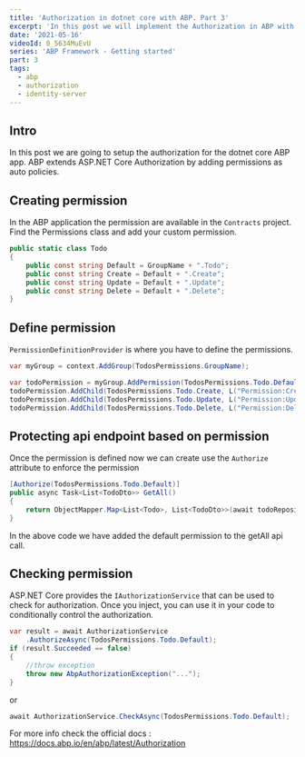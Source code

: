 ```yaml
---
title: 'Authorization in dotnet core with ABP. Part 3'
excerpt: 'In this post we will implement the Authorization in ABP with IdentityServer'
date: '2021-05-16'
videoId: 0_5634MuEvU
series: 'ABP Framework - Getting started'
part: 3
tags:
  - abp
  - authorization
  - identity-server
---
```


<TOCInline toc={props.toc} asDisclosure />

## Intro

In this post we are going to setup the authorization for the dotnet core ABP app. ABP extends ASP.NET Core Authorization by adding permissions as auto policies.

## Creating permission

In the ABP application the permission are available in the `Contracts` project. Find the Permissions class and add your custom permission.

```cs
public static class Todo
{
    public const string Default = GroupName + ".Todo";
    public const string Create = Default + ".Create";
    public const string Update = Default + ".Update";
    public const string Delete = Default + ".Delete";
}
```

## Define permission

`PermissionDefinitionProvider` is where you have to define the permissions.

```cs
var myGroup = context.AddGroup(TodosPermissions.GroupName);

var todoPermission = myGroup.AddPermission(TodosPermissions.Todo.Default, L("Permission:Default"));
todoPermission.AddChild(TodosPermissions.Todo.Create, L("Permission:Create"));
todoPermission.AddChild(TodosPermissions.Todo.Update, L("Permission:Update"));
todoPermission.AddChild(TodosPermissions.Todo.Delete, L("Permission:Delete"));
```

## Protecting api endpoint based on permission

Once the permission is defined now we can create use the `Authorize` attribute to enforce the permission

```cs
[Authorize(TodosPermissions.Todo.Default)]
public async Task<List<TodoDto>> GetAll()
{
    return ObjectMapper.Map<List<Todo>, List<TodoDto>>(await todoRepository.GetListAsync());
}
```

In the above code we have added the default permission to the getAll api call.

## Checking permission

ASP.NET Core provides the `IAuthorizationService` that can be used to check for authorization. Once you inject, you can use it in your code to conditionally control the authorization.

```cs
var result = await AuthorizationService
    .AuthorizeAsync(TodosPermissions.Todo.Default);
if (result.Succeeded == false)
{
    //throw exception
    throw new AbpAuthorizationException("...");
}
```

or

```cs
await AuthorizationService.CheckAsync(TodosPermissions.Todo.Default);
```

For more info check the official docs : https://docs.abp.io/en/abp/latest/Authorization
